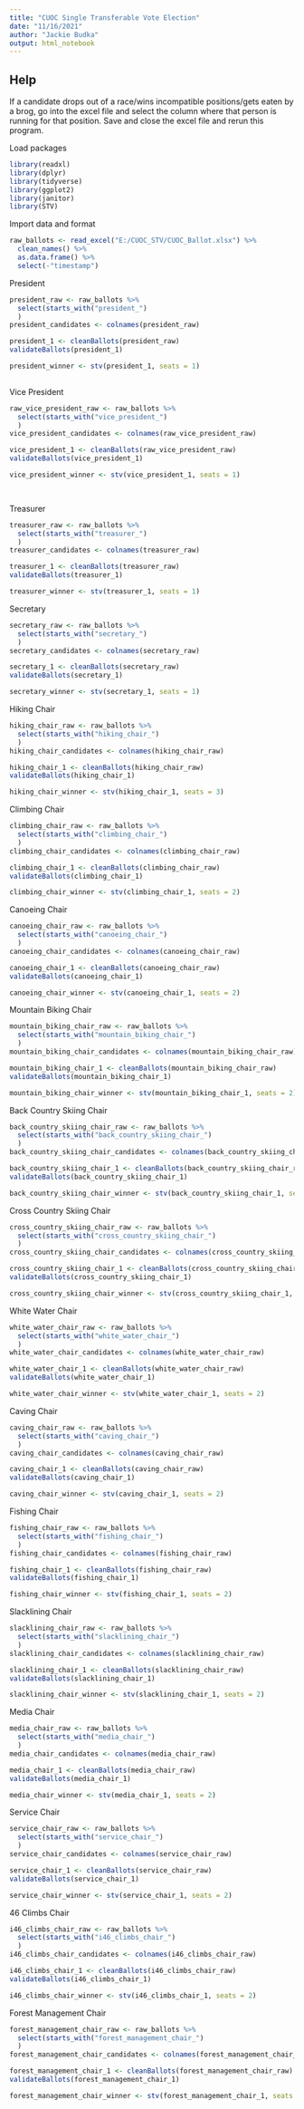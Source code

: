 ```yaml
---
title: "CUOC Single Transferable Vote Election"
date: "11/16/2021"
author: "Jackie Budka"
output: html_notebook
---
```


## Help
If a candidate drops out of a race/wins incompatible positions/gets eaten by a brog, go into the excel file and select the column where that person is running for that position. Save and close the excel file and rerun this program.

Load packages
```r
library(readxl)
library(dplyr)
library(tidyverse)
library(ggplot2)
library(janitor)
library(STV)
```

Import data and format
```r
raw_ballots <- read_excel("E:/CUOC_STV/CUOC_Ballot.xlsx") %>%
  clean_names() %>%
  as.data.frame() %>%
  select(-"timestamp")
```

President
```r
president_raw <- raw_ballots %>%
  select(starts_with("president_")
  )
president_candidates <- colnames(president_raw)

president_1 <- cleanBallots(president_raw)
validateBallots(president_1)

president_winner <- stv(president_1, seats = 1)
  
```

Vice President
```r
raw_vice_president_raw <- raw_ballots %>%
  select(starts_with("vice_president_")
  )
vice_president_candidates <- colnames(raw_vice_president_raw)

vice_president_1 <- cleanBallots(raw_vice_president_raw)
validateBallots(vice_president_1)

vice_president_winner <- stv(vice_president_1, seats = 1)

  
```

Treasurer
```r
treasurer_raw <- raw_ballots %>%
  select(starts_with("treasurer_")
  )
treasurer_candidates <- colnames(treasurer_raw)

treasurer_1 <- cleanBallots(treasurer_raw)
validateBallots(treasurer_1)

treasurer_winner <- stv(treasurer_1, seats = 1)
```

Secretary
```r
secretary_raw <- raw_ballots %>%
  select(starts_with("secretary_")
  )
secretary_candidates <- colnames(secretary_raw)

secretary_1 <- cleanBallots(secretary_raw)
validateBallots(secretary_1)

secretary_winner <- stv(secretary_1, seats = 1)
```

Hiking Chair
```r
hiking_chair_raw <- raw_ballots %>%
  select(starts_with("hiking_chair_")
  )
hiking_chair_candidates <- colnames(hiking_chair_raw)

hiking_chair_1 <- cleanBallots(hiking_chair_raw)
validateBallots(hiking_chair_1)

hiking_chair_winner <- stv(hiking_chair_1, seats = 3)
```

Climbing Chair
```r
climbing_chair_raw <- raw_ballots %>%
  select(starts_with("climbing_chair_")
  )
climbing_chair_candidates <- colnames(climbing_chair_raw)

climbing_chair_1 <- cleanBallots(climbing_chair_raw)
validateBallots(climbing_chair_1)

climbing_chair_winner <- stv(climbing_chair_1, seats = 2)
```

Canoeing Chair
```r
canoeing_chair_raw <- raw_ballots %>%
  select(starts_with("canoeing_chair_")
  )
canoeing_chair_candidates <- colnames(canoeing_chair_raw)

canoeing_chair_1 <- cleanBallots(canoeing_chair_raw)
validateBallots(canoeing_chair_1)

canoeing_chair_winner <- stv(canoeing_chair_1, seats = 2)
```

Mountain Biking Chair
```r
mountain_biking_chair_raw <- raw_ballots %>%
  select(starts_with("mountain_biking_chair_")
  )
mountain_biking_chair_candidates <- colnames(mountain_biking_chair_raw)

mountain_biking_chair_1 <- cleanBallots(mountain_biking_chair_raw)
validateBallots(mountain_biking_chair_1)

mountain_biking_chair_winner <- stv(mountain_biking_chair_1, seats = 2)
```

Back Country Skiing Chair
```r
back_country_skiing_chair_raw <- raw_ballots %>%
  select(starts_with("back_country_skiing_chair_")
  )
back_country_skiing_chair_candidates <- colnames(back_country_skiing_chair_raw)

back_country_skiing_chair_1 <- cleanBallots(back_country_skiing_chair_raw)
validateBallots(back_country_skiing_chair_1)

back_country_skiing_chair_winner <- stv(back_country_skiing_chair_1, seats = 2)
```

Cross Country Skiing Chair
```r
cross_country_skiing_chair_raw <- raw_ballots %>%
  select(starts_with("cross_country_skiing_chair_")
  )
cross_country_skiing_chair_candidates <- colnames(cross_country_skiing_chair_raw)

cross_country_skiing_chair_1 <- cleanBallots(cross_country_skiing_chair_raw)
validateBallots(cross_country_skiing_chair_1)

cross_country_skiing_chair_winner <- stv(cross_country_skiing_chair_1, seats = 2)
```

White Water Chair
```r
white_water_chair_raw <- raw_ballots %>%
  select(starts_with("white_water_chair_")
  )
white_water_chair_candidates <- colnames(white_water_chair_raw)

white_water_chair_1 <- cleanBallots(white_water_chair_raw)
validateBallots(white_water_chair_1)

white_water_chair_winner <- stv(white_water_chair_1, seats = 2)
```

Caving Chair
```r
caving_chair_raw <- raw_ballots %>%
  select(starts_with("caving_chair_")
  )
caving_chair_candidates <- colnames(caving_chair_raw)

caving_chair_1 <- cleanBallots(caving_chair_raw)
validateBallots(caving_chair_1)

caving_chair_winner <- stv(caving_chair_1, seats = 2)
```

Fishing Chair
```r
fishing_chair_raw <- raw_ballots %>%
  select(starts_with("fishing_chair_")
  )
fishing_chair_candidates <- colnames(fishing_chair_raw)

fishing_chair_1 <- cleanBallots(fishing_chair_raw)
validateBallots(fishing_chair_1)

fishing_chair_winner <- stv(fishing_chair_1, seats = 2)
```

Slacklining Chair
```r
slacklining_chair_raw <- raw_ballots %>%
  select(starts_with("slacklining_chair_")
  )
slacklining_chair_candidates <- colnames(slacklining_chair_raw)

slacklining_chair_1 <- cleanBallots(slacklining_chair_raw)
validateBallots(slacklining_chair_1)

slacklining_chair_winner <- stv(slacklining_chair_1, seats = 2)
```

Media Chair
```r
media_chair_raw <- raw_ballots %>%
  select(starts_with("media_chair_")
  )
media_chair_candidates <- colnames(media_chair_raw)

media_chair_1 <- cleanBallots(media_chair_raw)
validateBallots(media_chair_1)

media_chair_winner <- stv(media_chair_1, seats = 2)
```

Service Chair
```r
service_chair_raw <- raw_ballots %>%
  select(starts_with("service_chair_")
  )
service_chair_candidates <- colnames(service_chair_raw)

service_chair_1 <- cleanBallots(service_chair_raw)
validateBallots(service_chair_1)

service_chair_winner <- stv(service_chair_1, seats = 2)
```

46 Climbs Chair
```r
i46_climbs_chair_raw <- raw_ballots %>%
  select(starts_with("i46_climbs_chair_")
  )
i46_climbs_chair_candidates <- colnames(i46_climbs_chair_raw)

i46_climbs_chair_1 <- cleanBallots(i46_climbs_chair_raw)
validateBallots(i46_climbs_chair_1)

i46_climbs_chair_winner <- stv(i46_climbs_chair_1, seats = 2)
```

Forest Management Chair
```r
forest_management_chair_raw <- raw_ballots %>%
  select(starts_with("forest_management_chair_")
  )
forest_management_chair_candidates <- colnames(forest_management_chair_raw)

forest_management_chair_1 <- cleanBallots(forest_management_chair_raw)
validateBallots(forest_management_chair_1)

forest_management_chair_winner <- stv(forest_management_chair_1, seats = 2)
```
